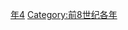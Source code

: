 {{Catnav|頁面分類|历史|歷史時代|年|前8世纪各年}}

{{catmore}}

[[Category:前710年代|年4]]
[[Category:前8世纪各年|Category:前8世纪各年]]